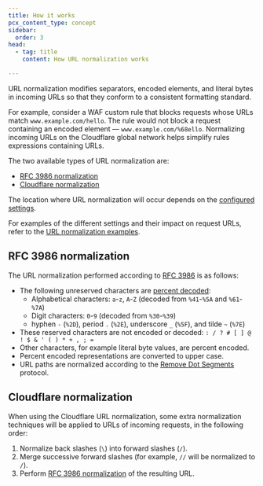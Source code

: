```yaml
---
title: How it works
pcx_content_type: concept
sidebar:
  order: 3
head:
  - tag: title
    content: How URL normalization works

---
```


URL normalization modifies separators, encoded elements, and literal bytes in incoming URLs so that they conform to a consistent formatting standard.

For example, consider a WAF custom rule that blocks requests whose URLs match `www.example.com/hello`. The rule would not block a request containing an encoded element — `www.example.com/%68ello`. Normalizing incoming URLs on the Cloudflare global network helps simplify rules expressions containing URLs.

The two available types of URL normalization are:

* [RFC 3986 normalization](#rfc-3986-normalization)
* [Cloudflare normalization](#cloudflare-normalization)

The location where URL normalization will occur depends on the [configured settings](/rules/normalization/settings/).

For examples of the different settings and their impact on request URLs, refer to the [URL normalization examples](/rules/normalization/examples/).

## RFC 3986 normalization

The URL normalization performed according to [RFC 3986](https://www.ietf.org/rfc/rfc3986.txt) is as follows:

* The following unreserved characters are [percent decoded](https://tools.ietf.org/html/rfc3986#section-2.1):
  * Alphabetical characters: `a`-`z`, `A`-`Z` (decoded from `%41`-`%5A` and `%61`-`%7A`)
  * Digit characters: `0`-`9` (decoded from `%30`-`%39`)
  * hyphen `-` (`%2D`), period `.` (`%2E`), underscore `_` (`%5F`), and tilde `~` (`%7E`)
* These reserved characters are not encoded or decoded: `: / ? # [ ] @ ! $ & ' ( ) * + , ; =`
* Other characters, for example literal byte values, are percent encoded.
* Percent encoded representations are converted to upper case.
* URL paths are normalized according to the [Remove Dot Segments](https://tools.ietf.org/html/rfc3986#section-5.2.4) protocol.

## Cloudflare normalization

When using the Cloudflare URL normalization, some extra normalization techniques will be applied to URLs of incoming requests, in the following order:

1. Normalize back slashes (`\`) into forward slashes (`/`).
2. Merge successive forward slashes (for example, `//` will be normalized to `/`).
3. Perform [RFC 3986 normalization](#rfc-3986-normalization) of the resulting URL.
